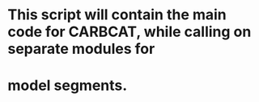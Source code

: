 # This script will contain the main code for CARBCAT, while calling on separate modules for
# model segments.